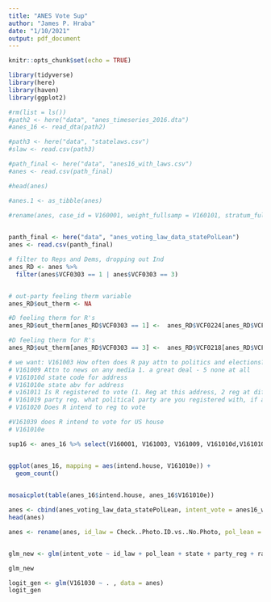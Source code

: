 ---
title: "ANES Vote Sup"
author: "James P. Hraba"
date: "1/10/2021"
output: pdf_document
---

```{r setup, include=FALSE}
knitr::opts_chunk$set(echo = TRUE)
```

```{r}
library(tidyverse)
library(here)
library(haven)
library(ggplot2)

#rm(list = ls())
#path2 <- here("data", "anes_timeseries_2016.dta")
#anes_16 <- read_dta(path2)

#path3 <- here("data", "statelaws.csv")
#slaw <- read.csv(path3)

#path_final <- here("data", "anes16_with_laws.csv")
#anes <- read.csv(path_final)

#head(anes)

#anes.1 <- as_tibble(anes)

#rename(anes, case_id = V160001, weight_fullsamp = V160101, stratum_fullsamp = V160201, varPSU_fullsamp = V160202, attn_pol = V161003, attn_news = V161009, fips = V161010d, state = V161010e)
  

```

```{r}

panth_final <- here("data", "anes_voting_law_data_statePolLean")
anes <- read.csv(panth_final)
```


```{r}
# filter to Reps and Dems, dropping out Ind
anes_RD <- anes %>%
  filter(anes$VCF0303 == 1 | anes$VCF0303 == 3)


# out-party feeling therm variable
anes_RD$out_therm <- NA

#D feeling therm for R's
anes_RD$out_therm[anes_RD$VCF0303 == 1] <-  anes_RD$VCF0224[anes_RD$VCF0303 == 1] 

#D feeling therm for R's
anes_RD$out_therm[anes_RD$VCF0303 == 3] <-  anes_RD$VCF0218[anes_RD$VCF0303 == 3] 

```

```{r}

# we want: V161003 How often does R pay attn to politics and elections? 1 always - 5 never.
# V161009 Attn to news on any media 1. a great deal - 5 none at all
# V161010d state code for address
# V161010e state abv for address
# v161011 Is R registered to vote (1. Reg at this address, 2 reg at diff add, 3 not reg, -8 dont know, -9 refused)
# V161019 party reg. what political party are you registered with, if any? 1 dem, 2 rep, 4 non or ind, 5 other specify, -8 dont know, -9 refused
# V161020 Does R intend to reg to vote

#V161039 does R intend to vote for US house
# V161010e

sup16 <- anes_16 %>% select(V160001, V161003, V161009, V161010d,V161010e, V161011, V161014, V161015e, V161019, V161020, V161026, V161027, V161028, V161030, V161031, V161032, V161036, V161039, V161046, V161049, V161147, V161055, V161156, V161058, V161061, V161136, V161267, V161267x, V161310x, V162031, V162031x, V162034, V162034a, V162046)


ggplot(anes_16, mapping = aes(intend.house, V161010e)) + 
  geom_count()
  
```

```{r}
mosaicplot(table(anes_16$intend.house, anes_16$V161010e))
```

```{r}
anes <- cbind(anes_voting_law_data_statePolLean, intent_vote = anes16_with_laws$V161030)
head(anes)

anes <- rename(anes, id_law = Check..Photo.ID.vs..No.Photo, pol_lean = Political.Leaning, case_id = V160001...2016.Case.ID, state = V161010e...State, party_reg = V161019...Party.of.Registration, therm_dem = V161086...FT.Dem.Cand, therm_rep = V161087...FT.Rep.Cand, party_strength = V161156...Strong.Party.Affiliation, race = V161310....calc..Race...All, income = V161361x...Pre.Income, gender = V165723...Gender, age = V168254..Age..observed.)


glm_new <- glm(intent_vote ~ id_law + pol_lean + state + party_reg + race + income + gender + age, data = anes)

glm_new
```

```{r}
logit_gen <- glm(V161030 ~ . , data = anes)
logit_gen

```

